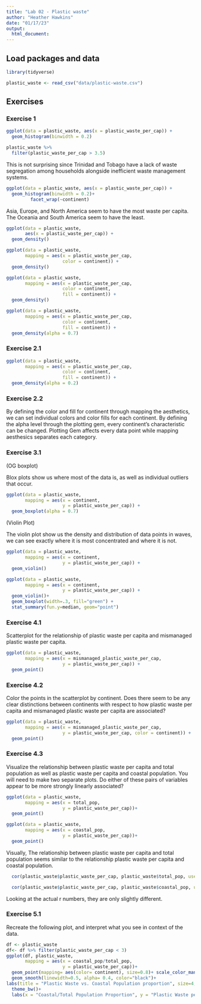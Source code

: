 ```yaml
---
title: "Lab 02 - Plastic waste"
author: "Heather Hawkins"
date: "01/17/23"
output:
  html_document:
---
```


## Load packages and data

```r
library(tidyverse) 
```

```r
plastic_waste <- read_csv("data/plastic-waste.csv")
```
## Exercises

### Exercise 1


```r
ggplot(data = plastic_waste, aes(x = plastic_waste_per_cap)) +
  geom_histogram(binwidth = 0.2)
``` 


```r
plastic_waste %>%
  filter(plastic_waste_per_cap > 3.5)
```

This is not surprising since Trinidad and Tobago have a lack of waste segregation among households alongside inefficient waste management systems.

```r
ggplot(data = plastic_waste, aes(x = plastic_waste_per_cap)) +
  geom_histogram(binwidth = 0.2)+
         facet_wrap(~continent) 
``` 

Asia, Europe, and North America seem to have the most waste per capita. The Oceania and South America seem to have the least. 


```r
ggplot(data = plastic_waste,
       aes(x = plastic_waste_per_cap)) +
  geom_density()

ggplot(data = plastic_waste, 
       mapping = aes(x = plastic_waste_per_cap, 
                     color = continent)) +
  geom_density()

ggplot(data = plastic_waste, 
       mapping = aes(x = plastic_waste_per_cap, 
                     color = continent, 
                     fill = continent)) +
  geom_density()

ggplot(data = plastic_waste, 
       mapping = aes(x = plastic_waste_per_cap, 
                     color = continent, 
                     fill = continent)) +
  geom_density(alpha = 0.7)
```

### Exercise 2.1

```r
ggplot(data = plastic_waste, 
       mapping = aes(x = plastic_waste_per_cap, 
                     color = continent, 
                     fill = continent)) +
  geom_density(alpha = 0.2)
```

### Exercise 2.2

By defining the color and fill for continent through mapping the aesthetics, we can set individual colors and color fills for each continent. By defining the alpha level through the plotting gem, every continent's characteristic can be changed. Plotting Gem affects every data point while mapping aesthesics separates each category. 

### Exercise 3.1
(OG boxplot)

Blox plots show us where most of the data is, as well as individual outliers that occur.

```r
ggplot(data = plastic_waste, 
       mapping = aes(x = continent, 
                     y = plastic_waste_per_cap)) +
  geom_boxplot(alpha = 0.7)
```

(Violin Plot)

The violin plot show us the density and distribution of data points in waves, we can see exactly where it is most concentrated and where it is not.

```r
ggplot(data = plastic_waste, 
       mapping = aes(x = continent, 
                     y = plastic_waste_per_cap)) +
  geom_violin()
```

```r
ggplot(data = plastic_waste, 
       mapping = aes(x = continent, 
                     y = plastic_waste_per_cap)) +
  geom_violin()+
  geom_boxplot(width=.3, fill="green") +
  stat_summary(fun.y=median, geom="point") 
```

### Exercise 4.1

Scatterplot for the relationship of plastic waste per capita and mismanaged plastic waste per capita. 

```r
ggplot(data = plastic_waste, 
       mapping = aes(x = mismanaged_plastic_waste_per_cap, 
                     y = plastic_waste_per_cap)) +
  geom_point()
```

### Exercise 4.2

Color the points in the scatterplot by continent. Does there seem to be any clear distinctions between continents with respect to how plastic waste per capita and mismanaged plastic waste per capita are associated?

```r
ggplot(data = plastic_waste, 
       mapping = aes(x = mismanaged_plastic_waste_per_cap, 
                     y = plastic_waste_per_cap, color = continent)) +
  geom_point()
```

### Exercise 4.3

Visualize the relationship between plastic waste per capita and total population as well as plastic waste per capita and coastal population. You will need to make two separate plots. Do either of these pairs of variables appear to be more strongly linearly associated?

```r
ggplot(data = plastic_waste, 
       mapping = aes(x = total_pop,
                     y = plastic_waste_per_cap))+
  geom_point()
```

```r
ggplot(data = plastic_waste, 
       mapping = aes(x = coastal_pop,
                     y = plastic_waste_per_cap))+
  geom_point()
```

Visually, The relationship between plastic waste per capita and total population seems similar to the relationship plastic waste per capita and coastal population. 

```r
  cor(plastic_waste$plastic_waste_per_cap, plastic_waste$total_pop, use = "pairwise.complete.obs")
```

```r
  cor(plastic_waste$plastic_waste_per_cap, plastic_waste$coastal_pop, use = "pairwise.complete.obs")
```
Looking at the actual r numbers, they are only slightly different.

### Exercise 5.1

Recreate the following plot, and interpret what you see in context of the data.

```r
df <- plastic_waste
df<- df %>% filter(plastic_waste_per_cap < 3) 
ggplot(df, plastic_waste, 
       mapping = aes(x = coastal_pop/total_pop, 
                     y = plastic_waste_per_cap))+
  geom_point(mapping= aes(color= continent), size=0.8)+ scale_color_manual(values = c("Africa" = "black", "Asia"="darkblue", "Europe" = "blue", "North America"="green", "Oceania"="lightgreen", "South America"="yellow"))+
  geom_smooth(linewidth=0.5, alpha= 0.4, color="black")+
labs(title = "Plastic Waste vs. Coastal Population proportion", size=4,subtitle = "by continent")+
  theme_bw()+
  labs(x = "Coastal/Total Population Proportion", y = "Plastic Waste per Capita")
```




